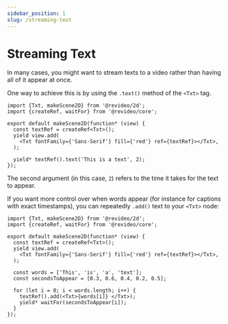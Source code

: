```yaml
---
sidebar_position: 1
slug: /streaming-text
---
```


# Streaming Text

In many cases, you might want to stream texts to a video rather than having all
of it appear at once.

One way to achieve this is by using the `.text()` method of the `<Txt>` tag.

```tsx editor
import {Txt, makeScene2D} from '@revideo/2d';
import {createRef, waitFor} from '@revideo/core';

export default makeScene2D(function* (view) {
  const textRef = createRef<Txt>();
  yield view.add(
    <Txt fontFamily={'Sans-Serif'} fill={'red'} ref={textRef}></Txt>,
  );

  yield* textRef().text('This is a text', 2);
});
```

The second argument (in this case, `2`) refers to the time it takes for the text
to appear.

If you want more control over when words appear (for instance for captions with
exact timestamps), you can repeatedly `.add()` text to your `<Txt>` node:

```tsx editor
import {Txt, makeScene2D} from '@revideo/2d';
import {createRef, waitFor} from '@revideo/core';

export default makeScene2D(function* (view) {
  const textRef = createRef<Txt>();
  yield view.add(
    <Txt fontFamily={'Sans-Serif'} fill={'red'} ref={textRef}></Txt>,
  );

  const words = ['This', 'is', 'a', 'text'];
  const secondsToAppear = [0.3, 0.6, 0.4, 0.2, 0.5];

  for (let i = 0; i < words.length; i++) {
    textRef().add(<Txt>{words[i]} </Txt>);
    yield* waitFor(secondsToAppear[i]);
  }
});
```
